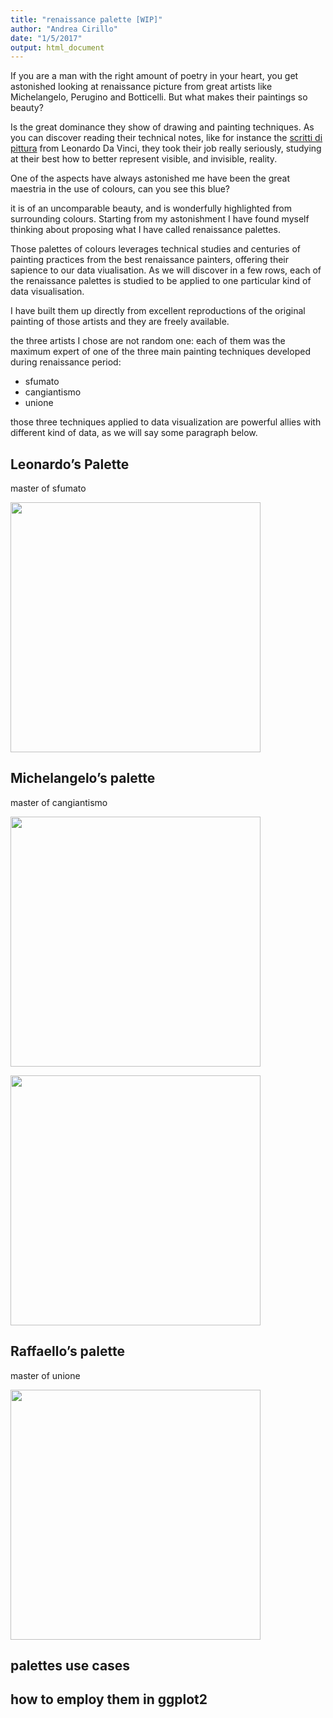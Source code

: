 ```yaml
---
title: "renaissance palette [WIP]"
author: "Andrea Cirillo"
date: "1/5/2017"
output: html_document
---
```


If you are a man with the right amount of poetry in your heart, you get astonished looking at renaissance picture from great artists like Michelangelo, Perugino and Botticelli. But what makes their paintings so beauty? 

Is the great dominance they show of drawing and painting techniques. As you can discover reading their technical notes, like for instance the  [scritti di pittura]() from Leonardo Da Vinci, they took their job really seriously, studying at their best how to better represent visible, and invisible, reality.

One of  the aspects have always astonished me have been the great maestria in the use of colours, can you see this blue?

[]()

it is of an uncomparable beauty, and is wonderfully highlighted from surrounding colours. Starting from my astonishment I have found myself thinking about proposing what I have called renaissance palettes.

Those palettes of colours leverages technical studies and centuries of painting practices from the best renaissance painters, offering their sapience to our data viualisation. As we will discover in a few rows, each of the renaissance palettes is studied to be applied to one particular kind of data visualisation.

I have built them up directly from excellent reproductions of the original painting of those artists and they are freely available.  

the three artists I chose are not random one: each of them was the maximum expert of one of the three main painting techniques developed during renaissance period:

- sfumato
- cangiantismo
- unione

those three techniques applied to data visualization are powerful allies with different kind of data, as we will say some paragraph below.

## Leonardo's Palette

master of sfumato

<img src="images/vergine_delle_rocce.jpg" width ="400px"/>

## Michelangelo's palette

master of cangiantismo

<img src="images/profeta_daniele.jpg" width ="400px"/>

<img src="images/aminadab.jpg" width ="400px"/>




## Raffaello's palette

master of unione

<img src="images/sacra_famiglia_canigiani.jpg" width ="400px"/>

## palettes use cases


## how to employ them in ggplot2

